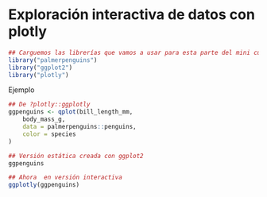 # Exploración interactiva de datos con plotly


```r
## Carguemos las librerías que vamos a usar para esta parte del mini curso
library("palmerpenguins")
library("ggplot2")
library("plotly")
```


Ejemplo

```r
## De ?plotly::ggplotly
ggpenguins <- qplot(bill_length_mm,
    body_mass_g,
    data = palmerpenguins::penguins,
    color = species
)

## Versión estática creada con ggplot2
ggpenguins
```

```r
## Ahora  en versión interactiva
ggplotly(ggpenguins)
```

